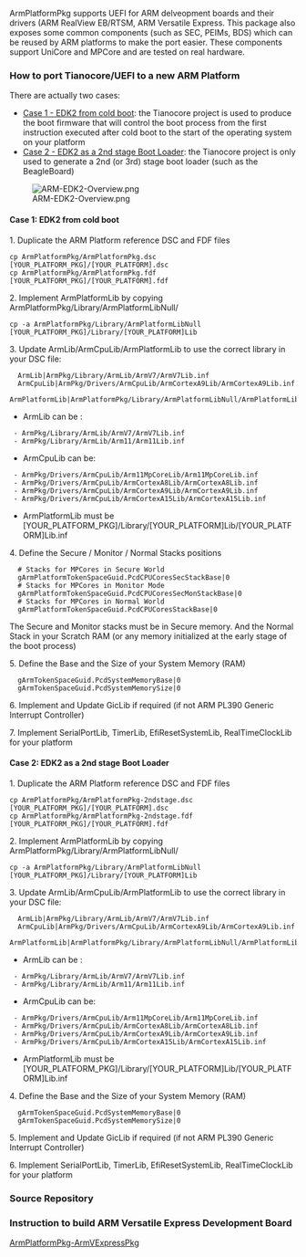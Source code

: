 ArmPlatformPkg supports UEFI for ARM delveopment boards and their drivers (ARM RealView EB/RTSM, ARM Versatile Express.
This package also exposes some common components (such as SEC, PEIMs, BDS) which can be reused by ARM platforms to make the port easier. These components support UniCore and MPCore and are tested on real hardware. 

=== How to port Tianocore/UEFI to a new ARM Platform ===

There are actually two cases:
* [[#arm_platform_porting_case1|Case 1 - EDK2 from cold boot]]: the Tianocore project is used to produce the boot firmware that will control the boot process from the first instruction executed after cold boot to the start of the operating system on your platform
* [[#arm_platform_porting_case2|Case 2 - EDK2 as a 2nd stage Boot Loader]]: the Tianocore project is only used to generate a 2nd (or 3rd) stage boot loader (such as the BeagleBoard)

[[Image:ARM-EDK2-Overview.png]]

<span id="arm_platform_porting_case1">
==== Case 1: EDK2 from cold boot ====
1. Duplicate the ARM Platform reference DSC and FDF files
<pre>cp ArmPlatformPkg/ArmPlatformPkg.dsc [YOUR_PLATFORM_PKG]/[YOUR_PLATFORM].dsc
cp ArmPlatformPkg/ArmPlatformPkg.fdf [YOUR_PLATFORM_PKG]/[YOUR_PLATFORM].fdf</pre>

2. Implement ArmPlatformLib by copying ArmPlatformPkg/Library/ArmPlatformLibNull/
<pre>cp -a ArmPlatformPkg/Library/ArmPlatformLibNull [YOUR_PLATFORM_PKG]/Library/[YOUR_PLATFORM]Lib</pre>

3. Update ArmLib/ArmCpuLib/ArmPlatformLib to use the correct library in your DSC file:
<pre>
  ArmLib|ArmPkg/Library/ArmLib/ArmV7/ArmV7Lib.inf
  ArmCpuLib|ArmPkg/Drivers/ArmCpuLib/ArmCortexA9Lib/ArmCortexA9Lib.inf
  ArmPlatformLib|ArmPlatformPkg/Library/ArmPlatformLibNull/ArmPlatformLibNull.inf
</pre>

* ArmLib can be :
  - ArmPkg/Library/ArmLib/ArmV7/ArmV7Lib.inf
  - ArmPkg/Library/ArmLib/Arm11/Arm11Lib.inf

* ArmCpuLib can be:
  - ArmPkg/Drivers/ArmCpuLib/Arm11MpCoreLib/Arm11MpCoreLib.inf
  - ArmPkg/Drivers/ArmCpuLib/ArmCortexA8Lib/ArmCortexA8Lib.inf
  - ArmPkg/Drivers/ArmCpuLib/ArmCortexA9Lib/ArmCortexA9Lib.inf
  - ArmPkg/Drivers/ArmCpuLib/ArmCortexA15Lib/ArmCortexA15Lib.inf

* ArmPlatformLib must be [YOUR_PLATFORM_PKG]/Library/[YOUR_PLATFORM]Lib/[YOUR_PLATFORM]Lib.inf

4. Define the Secure / Monitor / Normal Stacks positions

<pre>
  # Stacks for MPCores in Secure World
  gArmPlatformTokenSpaceGuid.PcdCPUCoresSecStackBase|0
  # Stacks for MPCores in Monitor Mode
  gArmPlatformTokenSpaceGuid.PcdCPUCoresSecMonStackBase|0
  # Stacks for MPCores in Normal World
  gArmPlatformTokenSpaceGuid.PcdCPUCoresStackBase|0
</pre>
The Secure and Monitor stacks must be in Secure memory. And the Normal Stack in your Scratch RAM (or any memory initialized at the early stage of the boot process)

5. Define the Base and the Size of your System Memory (RAM)
<pre>
  gArmTokenSpaceGuid.PcdSystemMemoryBase|0
  gArmTokenSpaceGuid.PcdSystemMemorySize|0
</pre>

6. Implement and Update GicLib if required (if not ARM PL390 Generic Interrupt Controller)

7. Implement SerialPortLib, TimerLib, EfiResetSystemLib, RealTimeClockLib for your platform

<span id="arm_platform_porting_case2">
==== Case 2: EDK2 as a 2nd stage Boot Loader ====
1. Duplicate the ARM Platform reference DSC and FDF files
<pre>cp ArmPlatformPkg/ArmPlatformPkg-2ndstage.dsc [YOUR_PLATFORM_PKG]/[YOUR_PLATFORM].dsc
cp ArmPlatformPkg/ArmPlatformPkg-2ndstage.fdf [YOUR_PLATFORM_PKG]/[YOUR_PLATFORM].fdf</pre>

2. Implement ArmPlatformLib by copying ArmPlatformPkg/Library/ArmPlatformLibNull/
<pre>cp -a ArmPlatformPkg/Library/ArmPlatformLibNull [YOUR_PLATFORM_PKG]/Library/[YOUR_PLATFORM]Lib</pre>

3. Update ArmLib/ArmCpuLib/ArmPlatformLib to use the correct library in your DSC file:
<pre>
  ArmLib|ArmPkg/Library/ArmLib/ArmV7/ArmV7Lib.inf
  ArmCpuLib|ArmPkg/Drivers/ArmCpuLib/ArmCortexA9Lib/ArmCortexA9Lib.inf
  ArmPlatformLib|ArmPlatformPkg/Library/ArmPlatformLibNull/ArmPlatformLibNull.inf
</pre>

* ArmLib can be :
  - ArmPkg/Library/ArmLib/ArmV7/ArmV7Lib.inf
  - ArmPkg/Library/ArmLib/Arm11/Arm11Lib.inf

* ArmCpuLib can be:
  - ArmPkg/Drivers/ArmCpuLib/Arm11MpCoreLib/Arm11MpCoreLib.inf
  - ArmPkg/Drivers/ArmCpuLib/ArmCortexA8Lib/ArmCortexA8Lib.inf
  - ArmPkg/Drivers/ArmCpuLib/ArmCortexA9Lib/ArmCortexA9Lib.inf
  - ArmPkg/Drivers/ArmCpuLib/ArmCortexA15Lib/ArmCortexA15Lib.inf

* ArmPlatformLib must be [YOUR_PLATFORM_PKG]/Library/[YOUR_PLATFORM]Lib/[YOUR_PLATFORM]Lib.inf

4. Define the Base and the Size of your System Memory (RAM)
<pre>
  gArmTokenSpaceGuid.PcdSystemMemoryBase|0
  gArmTokenSpaceGuid.PcdSystemMemorySize|0
</pre>

5. Implement and Update GicLib if required (if not ARM PL390 Generic Interrupt Controller)

6. Implement SerialPortLib, TimerLib, EfiResetSystemLib, RealTimeClockLib for your platform


=== Source Repository ===
{{Edk2SubPkg|ArmPlatformPkg}}

=== Instruction to build ARM Versatile Express Development Board ===
[[ArmPlatformPkg-ArmVExpressPkg]]

<!-- [[Category:ARM]] -->
<!-- [[Category:EDKII Packages]] -->
<!-- [[Category:EDKII]] -->